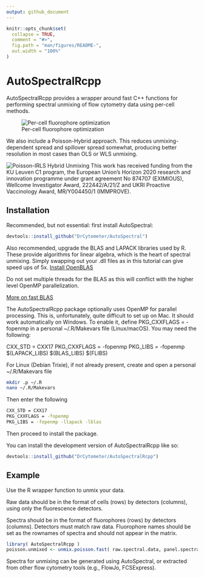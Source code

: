 ```yaml
---
output: github_document
---
```


<!-- README.md is generated from README.Rmd. Please edit that file -->

```r
knitr::opts_chunk$set(
  collapse = TRUE,
  comment = "#>",
  fig.path = "man/figures/README-",
  out.width = "100%"
)
```

# AutoSpectralRcpp

<!-- badges: start -->
<!-- badges: end -->

AutoSpectralRcpp provides a wrapper around fast C++ functions for performing
spectral unmixing of flow cytometry data using per-cell methods.

![Per-cell fluorophore optimization](images/Per_Cell_Unmixing.png)


We also include a Poisson-Hybrid approach. This reduces unmixing-dependent 
spread and spillover spread somewhat, producing better resolution in most cases 
than OLS or WLS unmixing.

![Poisson-IRLS Hybrid Unmixing](images/Poisson_unmixing_example.png)
This work has received funding from the KU Leuven C1 program, the European 
Union’s Horizon 2020 research and innovation programme under grant agreement 
No 874707 (EXIMIOUS), Wellcome Investigator Award, 222442/A/21/Z and UKRI
Proactive Vaccinology Award, MR/Y004450/1 (IMMPROVE).

## Installation

Recommended, but not essential: first install AutoSpectral:

``` r
devtools::install_github("DrCytometer/AutoSpectral")
```
Also recommended, upgrade the BLAS and LAPACK libraries used by R. These
provide algorithms for linear algebra, which is the heart of spectral unmixing.
Simply swapping out your .dll files as in this tutorial can give speed ups of 5x.
[Install OpenBLAS](https://github.com/david-cortes/R-openblas-in-windows)

Do not set multiple threads for the BLAS as this will conflict with the higher
level OpenMP parallelization.

[More on fast BLAS](https://csantill.github.io/RPerformanceWBLAS/)

The AutoSpectralRcpp package optionally uses OpenMP for parallel processing. 
This is, unfortunately, quite difficult to set up on Mac. It should work 
automatically on Windows.
To enable it, define PKG_CXXFLAGS = -fopenmp in a personal ~/.R/Makevars file 
(Linux/macOS). You may need the following:

CXX_STD = CXX17
PKG_CXXFLAGS = -fopenmp
PKG_LIBS = -fopenmp $(LAPACK_LIBS) $(BLAS_LIBS) $(FLIBS)


For Linux (Debian Trixie), if not already present, create and open a personal ~/.R/Makevars file 

```bash
mkdir .p ~/.R
nano ~/.R/Makevars
```

Then enter the following
```bash
CXX_STD = CXX17
PKG_CXXFLAGS = -fopenmp
PKG_LIBS = -fopenmp -llapack -lblas
```
Then proceed to install the package. 

You can install the development version of AutoSpectralRcpp like so:

``` r
devtools::install_github("DrCytometer/AutoSpectralRcpp")
```

## Example

Use the R wrapper function to unmix your data.

Raw data should be in the format of cells (rows) by detectors (columns), using 
only the fluorescence detectors. 

Spectra should be in the format of fluorophores (rows) by detectors (columns).
Detectors must match raw data. Fluorophore names should be set as the rownames
of spectra and should not appear in the matrix.

```r
library( AutoSpectralRcpp )
poisson.unmixed <- unmix.poisson.fast( raw.spectral.data, panel.spectra )
```

Spectra for unmixing can be generated using AutoSpectral, or extracted from 
other flow cytometry tools (e.g., FlowJo, FCSExpress).
